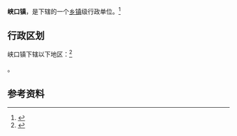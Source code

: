 {{中国乡级行政区|42/05/26/103/000}}

'''峡口镇'''，是{{PRC admin/fullname|42/05/26/103/000|3}}下辖的一个[[乡镇|乡镇]]级行政单位。<ref>{{PRC admin/ref sgc|{{PRC admin/parent|42/05/26/103/000}}}}</ref>

== 行政区划 ==

峡口镇下辖以下地区：<ref>{{PRC admin/ref sgc|42/05/26/103/000}}</ref>

{{PRC admin/children|42/05/26/103/000}}。

== 参考资料 ==

{{reflist}}

{{行政区划小作品}}
{{PRC admin/navcat|42/05/26/103/000}}
